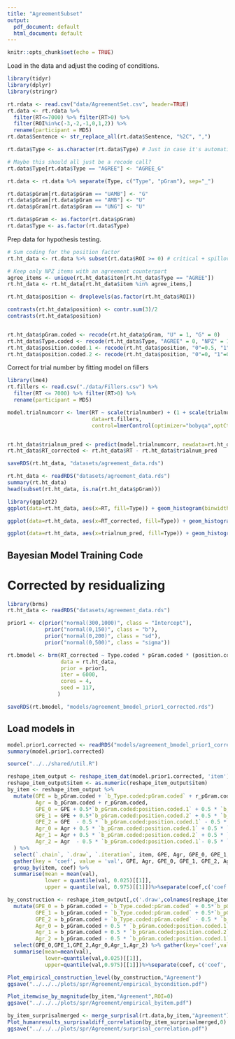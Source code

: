 ```yaml
---
title: "AgreementSubset"
output:
  pdf_document: default
  html_document: default
---
```


```r
knitr::opts_chunk$set(echo = TRUE)
```

Load in the data and adjust the coding of conditions.

```r
library(tidyr)
library(dplyr)
library(stringr)

rt.rdata <- read.csv("data/AgreementSet.csv", header=TRUE)
rt.data <- rt.rdata %>% 
  filter(RT<=7000) %>% filter(RT>0) %>%
  filter(ROI%in%c(-3,-2,-1,0,1,2)) %>%
  rename(participant = MD5)
rt.data$Sentence <- str_replace_all(rt.data$Sentence, "%2C", ",")

rt.data$Type <- as.character(rt.data$Type) # Just in case it's automatically read as a factor

# Maybe this should all just be a recode call?
rt.data$Type[rt.data$Type == "AGREE"] <- "AGREE_G"

rt.data <- rt.data %>% separate(Type, c("Type", "pGram"), sep="_")

rt.data$pGram[rt.data$pGram == "UAMB"] <- "G"
rt.data$pGram[rt.data$pGram == "AMB"] <- "U"
rt.data$pGram[rt.data$pGram == "UNG"] <- "U"

rt.data$pGram <- as.factor(rt.data$pGram)
rt.data$Type <- as.factor(rt.data$Type)
```

Prep data for hypothesis testing.

```r

# Sum coding for the position factor
rt.ht_data <- rt.data %>% subset(rt.data$ROI >= 0) # critical + spillover data only

# Keep only NPZ items with an agreement counterpart
agree_items <- unique(rt.ht_data$item[rt.ht_data$Type == "AGREE"])
rt.ht_data <- rt.ht_data[rt.ht_data$item %in% agree_items,]

rt.ht_data$position <- droplevels(as.factor(rt.ht_data$ROI))

contrasts(rt.ht_data$position) <- contr.sum(3)/2
contrasts(rt.ht_data$position)


rt.ht_data$pGram.coded <- recode(rt.ht_data$pGram, "U" = 1, "G" = 0)
rt.ht_data$Type.coded <- recode(rt.ht_data$Type, "AGREE" = 0, "NPZ" = 1)
rt.ht_data$position.coded.1 <- recode(rt.ht_data$position, "0"=0.5, "1"=0, "2"=-0.5)
rt.ht_data$position.coded.2 <- recode(rt.ht_data$position, "0"=0, "1"=0.5, "2"=-0.5)
```

Correct for trial number by fitting model on fillers

``` r
library(lme4)
rt.fillers <- read.csv("./data/Fillers.csv") %>% 
  filter(RT <= 7000) %>% filter(RT>0) %>% 
  rename(participant = MD5)

model.trialnumcorr <- lmer(RT ~ scale(trialnumber) + (1 + scale(trialnumber) | participant),
                           data=rt.fillers,
                           control=lmerControl(optimizer="bobyqa",optCtrl=list(maxfun=2e5)))


rt.ht_data$trialnum_pred <- predict(model.trialnumcorr, newdata=rt.ht_data)
rt.ht_data$RT_corrected <- rt.ht_data$RT - rt.ht_data$trialnum_pred

saveRDS(rt.ht_data, "datasets/agreement_data.rds")

```

``` r
rt.ht_data <- readRDS("datasets/agreement_data.rds")
summary(rt.ht_data)
head(subset(rt.ht_data, is.na(rt.ht_data$pGram)))
```

``` r
library(ggplot2)
ggplot(data=rt.ht_data, aes(x=RT, fill=Type)) + geom_histogram(binwidth=50) + labs(title="Raw RT distribution")
```

``` r
ggplot(data=rt.ht_data, aes(x=RT_corrected, fill=Type)) + geom_histogram(binwidth=50) + labs(title="Corrected RT distribution")
```

``` r
ggplot(data=rt.ht_data, aes(x=trialnum_pred, fill=Type)) + geom_histogram(binwidth=50) + labs(title="Distribution predicted by trial number alone")
```

## Bayesian Model Training Code

# Corrected by residualizing
``` r
library(brms)
rt.ht_data <- readRDS("datasets/agreement_data.rds")

prior1 <- c(prior("normal(300,1000)", class = "Intercept"),
            prior("normal(0,150)", class = "b"),  
            prior("normal(0,200)", class = "sd"),
            prior("normal(0,500)", class = "sigma"))

rt.bmodel <- brm(RT_corrected ~ Type.coded * pGram.coded * (position.coded.1 + position.coded.2) + (1 + Type.coded * pGram.coded * (position.coded.1 + position.coded.2) || item) + (1 + Type.coded * pGram.coded * (position.coded.1 + position.coded.2) || participant),
                 data = rt.ht_data,
                 prior = prior1,
                 iter = 6000,
                 cores = 4,
                 seed = 117,
                )

saveRDS(rt.bmodel, "models/agreement_bmodel_prior1_corrected.rds")

```

## Load models in
```r

model.prior1.corrected <- readRDS("models/agreement_bmodel_prior1_corrected.rds")
summary(model.prior1.corrected)
```

```r
source("../../shared/util.R")

reshape_item_output <- reshape_item_dat(model.prior1.corrected, 'item')
reshape_item_output$item <- as.numeric(reshape_item_output$item)
by_item <- reshape_item_output %>%
  mutate(GPE = b_pGram.coded + `b_Type.coded:pGram.coded` + r_pGram.coded + `r_Type.coded:pGram.coded`,
         Agr = b_pGram.coded + r_pGram.coded,
         GPE_0 = GPE + 0.5*`b_pGram.coded:position.coded.1` + 0.5 * `b_Type.coded:pGram.coded:position.coded.1` + 0.5*`r_pGram.coded:position.coded.1` + 0.5*`r_Type.coded:pGram.coded:position.coded.1`,
         GPE_1 = GPE + 0.5*`b_pGram.coded:position.coded.2` + 0.5 * `b_Type.coded:pGram.coded:position.coded.2` + 0.5*`r_pGram.coded:position.coded.2` + 0.5*`r_Type.coded:pGram.coded:position.coded.2`,
         GPE_2 = GPE  - 0.5 * `b_pGram.coded:position.coded.1` - 0.5 * `b_Type.coded:pGram.coded:position.coded.1` -  0.5 * `b_pGram.coded:position.coded.2` - 0.5 * `b_Type.coded:pGram.coded:position.coded.2`- 0.5 * `r_pGram.coded:position.coded.1` - 0.5 * `r_Type.coded:pGram.coded:position.coded.1` -  0.5 * `r_pGram.coded:position.coded.2` - 0.5 * `r_Type.coded:pGram.coded:position.coded.2`,
         Agr_0 = Agr + 0.5 * `b_pGram.coded:position.coded.1` + 0.5 * `r_pGram.coded:position.coded.1`,
         Agr_1 = Agr + 0.5 * `b_pGram.coded:position.coded.2` + 0.5 * `r_pGram.coded:position.coded.2`,
         Agr_2 = Agr  - 0.5 * `b_pGram.coded:position.coded.1`- 0.5 * `b_pGram.coded:position.coded.2` - 0.5 * `r_pGram.coded:position.coded.1`- 0.5 * `r_pGram.coded:position.coded.2`
  ) %>%
  select(`.chain`, `.draw`, `.iteration`, item, GPE, Agr, GPE_0, GPE_1, GPE_2, Agr_0, Agr_1, Agr_2) %>%
  gather(key = 'coef', value = 'val', GPE, Agr, GPE_0, GPE_1, GPE_2, Agr_0, Agr_1, Agr_2) %>%
  group_by(item, coef) %>%
  summarise(mean = mean(val),
            lower = quantile(val, 0.025)[[1]],
            upper = quantile(val, 0.975)[[1]])%>%separate(coef,c('coef','ROI'),sep='_')
```

```r
by_construction <- reshape_item_output[,c('.draw',colnames(reshape_item_output)[str_detect(colnames(reshape_item_output),'b')])] %>% unique() %>%
  mutate(GPE_0 = b_pGram.coded + `b_Type.coded:pGram.coded` + 0.5*`b_pGram.coded:position.coded.1` + 0.5 * `b_Type.coded:pGram.coded:position.coded.1`,
         GPE_1 = b_pGram.coded + `b_Type.coded:pGram.coded` + 0.5*`b_pGram.coded:position.coded.2` + 0.5 * `b_Type.coded:pGram.coded:position.coded.2` ,
         GPE_2 = b_pGram.coded + `b_Type.coded:pGram.coded` - 0.5 * `b_pGram.coded:position.coded.1` - 0.5 * `b_Type.coded:pGram.coded:position.coded.1` -  0.5 * `b_pGram.coded:position.coded.2` - 0.5 * `b_Type.coded:pGram.coded:position.coded.2`,
         Agr_0 = b_pGram.coded + 0.5 * `b_pGram.coded:position.coded.1`,
         Agr_1 = b_pGram.coded + 0.5 * `b_pGram.coded:position.coded.2`,
         Agr_2 = b_pGram.coded - 0.5 * `b_pGram.coded:position.coded.1`- 0.5 * `b_pGram.coded:position.coded.2`) %>%
  select(GPE_0,GPE_1,GPE_2,Agr_0,Agr_1,Agr_2) %>% gather(key='coef',value='val')%>%group_by(coef)%>%
  summarise(mean=mean(val),
            lower=quantile(val,0.025)[[1]],
            upper=quantile(val,0.975)[[1]])%>%separate(coef, c('coef', 'ROI'), sep= '_')
```

```r
Plot_empirical_construction_level(by_construction,"Agreement")
ggsave("../../../plots/spr/Agreement/empirical_bycondition.pdf")

Plot_itemwise_by_magnitude(by_item,"Agreement",ROI=0)
ggsave("../../../plots/spr/Agreement/empirical_byitem.pdf")

by_item_surprisalmerged <- merge_surprisal(rt.data,by_item,"Agreement")
Plot_humanresults_surprisaldiff_correlation(by_item_surprisalmerged,0)
ggsave("../../../plots/spr/Agreement/surprisal_correlation.pdf")
```
